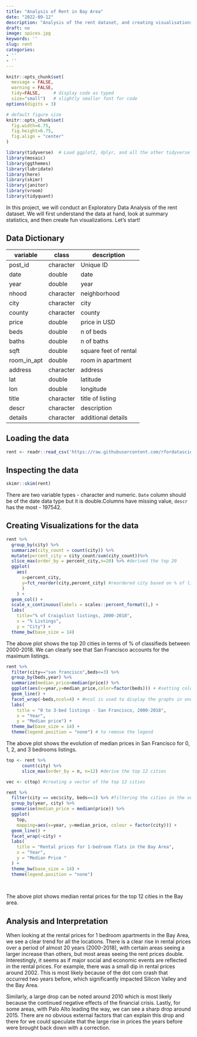 ```yaml
---
title: "Analysis of Rent in Bay Area"
date: "2022-09-12"
description: "Analysis of the rent dataset, and creating visualisations to make inferences for rents in the Bay Area from 2000 to 2018 "
draft: no
image: spices.jpg
keywords: ''
slug: rent
categories:
- ''
- ''
---
```

```r
knitr::opts_chunk$set(
  message = FALSE, 
  warning = FALSE, 
  tidy=FALSE,     # display code as typed
  size="small")   # slightly smaller font for code
options(digits = 3)

# default figure size
knitr::opts_chunk$set(
  fig.width=6.75, 
  fig.height=6.75,
  fig.align = "center"
)
```
```r
library(tidyverse)  # Load ggplot2, dplyr, and all the other tidyverse packages
library(mosaic)
library(ggthemes)
library(lubridate)
library(here)
library(skimr)
library(janitor)
library(vroom)
library(tidyquant)
```
In this project, we will conduct an Exploratory Data Analysis of the rent dataset. We will first understand the data at hand, look at summary statistics, and then create fun visualizations. Let's start!


## Data Dictionary

| variable    | class     | description           |
|-------------|-----------|-----------------------|
| post_id     | character | Unique ID             |
| date        | double    | date                  |
| year        | double    | year                  |
| nhood       | character | neighborhood          |
| city        | character | city                  |
| county      | character | county                |
| price       | double    | price in USD          |
| beds        | double    | n of beds             |
| baths       | double    | n of baths            |
| sqft        | double    | square feet of rental |
| room_in_apt | double    | room in apartment     |
| address     | character | address               |
| lat         | double    | latitude              |
| lon         | double    | longitude             |
| title       | character | title of listing      |
| descr       | character | description           |
| details     | character | additional details    |



## Loading the data
```r

rent <- readr::read_csv('https://raw.githubusercontent.com/rfordatascience/tidytuesday/master/data/2022/2022-07-05/rent.csv')

```


## Inspecting the data
```r

skimr::skim(rent)

```
      
There are two variable types - character and numeric. `Date` column should be of the date data type but it is double.Columns have missing value, `descr` has the most - 197542.
              

## Creating Visualizations for the data
```r

rent %>%
  group_by(city) %>%
  summarize(city_count = count(city)) %>%
  mutate(percent_city = city_count/sum(city_count))%>%
  slice_max(order_by = percent_city,n=20) %>% #derived the top 20
  ggplot(
    aes(
      x=percent_city,
      y=fct_reorder(city,percent_city) #reordered city based on % of listings
      )
    ) + 
  geom_col() +
  scale_x_continuous(labels = scales::percent_format(),) +
  labs(
    title="% of Craigslist listings, 2000-2018", 
    x = "% Listings",
    y = "City") +
  theme_bw(base_size = 14)

```
                             
The above plot shows the top 20 cities in terms of % of classifieds between 2000-2018. We can clearly see that San Francisco accounts for the maximum listings.


```r

rent %>%
  filter(city=="san francisco",beds<=3) %>%
  group_by(beds,year) %>%
  summarize(median_price=median(price)) %>%
  ggplot(aes(x=year,y=median_price,color=factor(beds))) + #setting colour for no. of beds
  geom_line() +
  facet_wrap(~beds,ncol=4) + #ncol is used to display the graphs in one line
  labs(
    title = "0 to 3-bed listings - San Francisco, 2000-2018",
    x = "Year",
    y = "Median price") +
  theme_bw(base_size = 14) +
  theme(legend.position = "none") # to remove the legend

```
                   
The above plot shows the evolution of median prices in San Francisco for 0, 1, 2, and 3 bedrooms listings.


                    
```r

top <- rent %>%
      count(city) %>%
      slice_max(order_by = n, n=12) #derive the top 12 cities

vec <- c(top) #creating a vector of the top 12 cities

rent %>%
  filter(city == vec$city, beds==1) %>% #filtering the cities in the vector
  group_by(year, city) %>%
  summarise(median_price = median(price)) %>%
  ggplot(
    top,  
    mapping=aes(x=year, y=median_price, colour = factor(city))) +
  geom_line() +
  facet_wrap(~city) +
  labs(
    title = "Rental prices for 1-bedroom flats in the Bay Area",
    x = "Year",
    y = "Median Price "
  ) +
  theme_bw(base_size = 14) + 
  theme(legend.position = "none") 
  
           
```
                           
The above plot shows median rental prices for the top 12 cities in the Bay area. 



## Analysis and Interpretation
When looking at the rental prices for 1 bedroom apartments in the Bay Area, we see a clear trend for all the locations. There is a clear rise in rental prices over a period of almost 20 years (2000-2018), with certain areas seeing a larger increase than others, but most areas seeing the rent prices double. Interestingly, it seems as if major social and economic events are reflected in the rental prices. For example, there was a small dip in rental prices around 2002. This is most likely because of the dot com crash that occurred two years before, which significantly impacted Silicon Valley and the Bay Area.

Similarly, a large drop can be noted around 2010 which is most likely because the continued negative effects of the financial crisis. Lastly, for some areas, with Palo Alto leading the way, we can see a sharp drop around 2015. There are no obvious external factors that can explain this drop and there for we could speculate that the large rise in prices the years before were brought back down with a correction.

